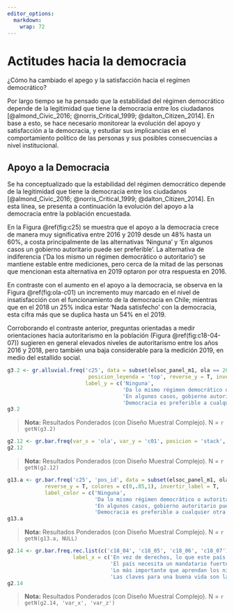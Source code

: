 ```yaml
---
editor_options: 
  markdown: 
    wrap: 72
---
```


# Actitudes hacia la democracia
¿Cómo ha cambiado el apego y la satisfacción hacia el regímen democrático?

Por largo tiempo se ha pensado que la estabilidad del régimen democrático depende de la legitimidad que tiene la democracia entre los ciudadanos [@almond_Civic_2016; @norris_Critical_1999; @dalton_Citizen_2014]. En base a esto, se hace necesario monitorear la evolución del apoyo y satisfacción a la democracia, y estudiar sus implicancias en el comportamiento político de las personas y sus posibles consecuencias a nivel institucional.


## Apoyo a la Democracia

Se ha conceptualizado que la estabilidad del régimen democrático depende de la legitimidad que tiene la democracia entre los ciudadanos [@almond_Civic_2016; @norris_Critical_1999; @dalton_Citizen_2014]. En esta línea, se presenta a continuación la evolución del apoyo a la democracia entre la población encuestada.


En la Figura \@ref(fig:c25) se muestra que el apoyo a la democracia crece de manera muy significativa entre 2016 y 2019 desde un 48% hasta un 60%, a costa principalmente de las alternativas ‘Ninguna’ y ‘En algunos casos un gobierno autoritario puede ser preferible’. La alternativa de indiferencia (‘Da los mismo un régimen democrático o autoritario’) se mantiene estable entre mediciones, pero cerca de la mitad de las personas que mencionan esta alternativa en 2019 optaron por otra respuesta en 2016.


En contraste con el aumento en el apoyo a la democracia, se observa en la Figura \@ref(fig:ola-c01)  un incremento muy marcado en el nivel de insatisfacción con el funcionamiento de la democracia en Chile; mientras que en el 2018 un 25% indica estar ‘Nada satisfecho’ con la democracia, esta cifra más que se duplica hasta un 54% en el 2019.


Corroborando el contraste anterior, preguntas orientadas a medir orientaciones hacia autoritarismo en la población (Figura \@ref(fig:c18-04-07)) sugieren en general elevados niveles de autoritarismo entre los años 2016 y 2018, pero también una baja considerable para la medición 2019, en medio del estallido social.


<!-- ### 3.1 ¿Con cuál de las siguientes frases está usted más de acuerdo? -->
```r
g3.2 <- gr.alluvial.freq('c25', data = subset(elsoc_panel_m1, ola == 2016 | ola == 2019),
                          posicion_leyenda = 'top', reverse_y = T, invertir_label = T, colores = c(0,.85,1), 
                         label_y = c('Ninguna',
                                     'Da lo mismo régimen democrático o autoritario',
                                     'En algunos casos, gobierno autoritario puede ser preferible',
                                     'Democracia es preferible a cualquier otra forma de gobierno'))
g3.2

```

>  **Nota:**  Resultados Ponderados (con Diseño Muestral Complejo). N = `r getN(g3.2)`


<!-- ### 3.2 ¿Cuán satisfecho o insatisfecho está usted con el funcionamiento de la democracia en Chile? -->
```r
g2.12 <- gr.bar.freq(var_x = 'ola', var_y = 'c01', posicion = 'stack', reverse_y=T)
g2.12
```

>  **Nota:**  Resultados Ponderados (con Diseño Muestral Complejo). N = `r getN(g2.12)`


<!-- ### 3.3. ¿Con cuál de las siguientes frases está usted más de acuerdo? (2019), según posición ideológica -->

```r
g13.a <- gr.bar.freq('c25', 'pos_id', data = subset(elsoc_panel_m1, ola == 2019), posicion = 'stack',
            reverse_y = T, colores = c(0,.85,1), invertir_label = T,
            label_color = c('Ninguna',
                            'Da lo mismo régimen democrático o autoritario',
                            'En algunos casos, gobierno autoritario puede ser preferible',
                            'Democracia es preferible a cualquier otra forma de gobierno'))
g13.a

```
>  **Nota:**  Resultados Ponderados (con Diseño Muestral Complejo). N = `r getN(g13.a, NULL)`



<!-- ### 3.4 Grado de acuerdo con las siguientes afirmaciones Porcentaje que responde De acuerdo o Totalmente de acuerdo  -->
```r

g2.14 <- gr.bar.freq.rec.list(c('c18_04', 'c18_05', 'c18_06', 'c18_07'),
                     label_x = c('En vez de derechos, lo que este país necesita es un gobierno firme',
                                 'El país necesita un mandatario fuerte y con determinación',
                                 'Lo más importante que aprendan los niños es obediencia y respeto por autoridad',
                                 'Las claves para una buena vida son la obediencia y la disciplina'))
g2.14
```


> **Nota:** Resultados Ponderados (con Diseño Muestral Complejo). N = `r getN(g2.14, 'var_x', 'var_z')`


